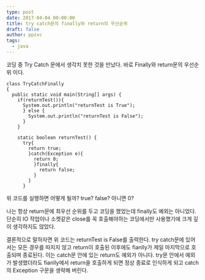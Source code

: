 ```yaml
---
type: post
date: 2017-04-04 00:00:00
title: try catch문의 finally와 return의 우선순위
draft: false
author: ppzxc
tags:
  - java
---
```


코딩 중 Try Catch 문에서 생각치 못한 것을 만났다. 바로 Finally와 return문의 우선순위 이다.

```
class TryCatchFinally
{
  public static void main(String[] args) {
    if(returnTest()){
      System.out.println("returnTest is True");
      } else {
        System.out.println("returnTest is False");
      }
    }

    static boolean returnTest() {
      try{
        return true;
        }catch(Exception e){
          return 0;
          }finally{
            return false;
          }
        }
      }

```

위 코드를 실행하면 어떻게 될까? true? false? 아니면 0?

나는 항상 return문에 최우선 순위를 두고 코딩을 했었는데 finally도 예외는 아니었다.
단순히 IO 작업이나 소켓같은 close를 꼭 호출해야하는 코딩에서만 사용했기에 크게 깊이 생각하지도 않았다.

결론적으로 말하자면 위 코드는 returnTest is False를 출력한다. try catch문에 있어서는 모든 경우를 따지지 않고 return이 호출된 이후에도 fianlly가 제일 마지막으로 호출되며 종료된다.
이는 catch문 안에 있는 return도 예외가 아니다. try문 안에서 예외가 발생했더라도 fianlly에서 return을 호출하게 되면 정상 종료로 인식하게 되고 catch의 Exception 구문을 생략해 버린다.

